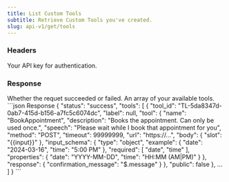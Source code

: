 ```yaml
---
title: List Custom Tools
subtitle: Retrieve Custom Tools you've created.
slug: api-v1/get/tools
---
```



### Headers

<ParamField header="authorization" type="string" required>
  Your API key for authentication.
</ParamField>

### Response

<ResponseField name="status" type="string">
    Whether the requet succeeded or failed.
</ResponseField>

<ResponseField name="tools" type="array">
    An array of your available tools.
</ResponseField>

<ResponseExample>
```json Response
{
    "status": "success",
    "tools": [
        {
            "tool_id": "TL-5da8347d-0ab7-415d-b156-a7fc5c6074dc",
            "label": null,
            "tool": {
                "name": "BookAppointment",
                "description": "Books the appointment. Can only be used once.",
                "speech": "Please wait while I book that appointment for you",
                "method": "POST",
                "timeout": 99999999,
                "url": "https://...",
                "body": {
                    "slot": "{{input}}"
                },
                "input_schema": {
                    "type": "object",
                    "example": {
                        "date": "2024-03-16",
                        "time": "5:00 PM"
                    },
                    "required": [
                        "date",
                        "time"
                    ],
                    "properties": {
                        "date": "YYYY-MM-DD",
                        "time": "HH:MM (AM|PM)"
                    }
                },
                "response": {
                    "confirmation_message": "$.message"
                }
            },
            "public": false
        },
        ...
    ]
}
```
</ResponseExample>

